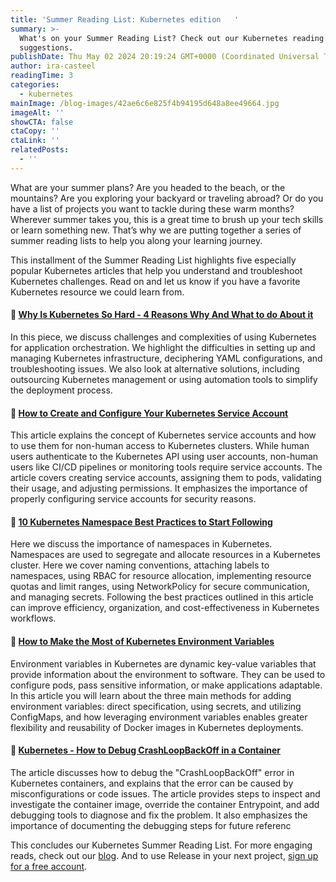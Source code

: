 ```yaml
---
title: 'Summer Reading List: Kubernetes edition   '
summary: >-
  What's on your Summer Reading List? Check out our Kubernetes reading
  suggestions.
publishDate: Thu May 02 2024 20:19:24 GMT+0000 (Coordinated Universal Time)
author: ira-casteel
readingTime: 3
categories:
  - kubernetes
mainImage: /blog-images/42ae6c6e825f4b94195d648a8ee49664.jpg
imageAlt: ''
showCTA: false
ctaCopy: ''
ctaLink: ''
relatedPosts:
  - ''
---
```


What are your summer plans? Are you headed to the beach, or the mountains? Are you exploring your backyard or traveling abroad? Or do you have a list of projects you want to tackle during these warm months? Wherever summer takes you, this is a great time to brush up your tech skills or learn something new. That’s why we are putting together a series of summer reading lists to help you along your learning journey.  

This installment of the Summer Reading List highlights five especially popular Kubernetes articles that help you understand and troubleshoot Kubernetes challenges. Read on and let us know if you have a favorite Kubernetes resource we could learn from.

#### 📖 [Why Is Kubernetes So Hard - 4 Reasons Why And What to do About it](https://release.com/blog/why-kubernetes-is-so-hard)

In this piece, we discuss challenges and complexities of using Kubernetes for application orchestration. We highlight the difficulties in setting up and managing Kubernetes infrastructure, deciphering YAML configurations, and troubleshooting issues. We also look at alternative solutions, including outsourcing Kubernetes management or using automation tools to simplify the deployment process.

#### 📖 [How to Create and Configure Your Kubernetes Service Account](https://release.com/blog/how-to-create-and-configure-your-kubernetes-service-account)

This article explains the concept of Kubernetes service accounts and how to use them for non-human access to Kubernetes clusters. While human users authenticate to the Kubernetes API using user accounts, non-human users like CI/CD pipelines or monitoring tools require service accounts. The article covers creating service accounts, assigning them to pods, validating their usage, and adjusting permissions. It emphasizes the importance of properly configuring service accounts for security reasons.

#### 📖 [10 Kubernetes Namespace Best Practices to Start Following](https://release.com//blog/10-kubernetes-namespace-best-practices-to-start-following)

Here we discuss the importance of namespaces in Kubernetes. Namespaces are used to segregate and allocate resources in a Kubernetes cluster. Here we cover naming conventions, attaching labels to namespaces, using RBAC for resource allocation, implementing resource quotas and limit ranges, using NetworkPolicy for secure communication, and managing secrets. Following the best practices outlined in this article can improve efficiency, organization, and cost-effectiveness in Kubernetes workflows.

#### 📖 [How to Make the Most of Kubernetes Environment Variables](https://release.com/blog/kubernetes-environment-variables)

Environment variables in Kubernetes are dynamic key-value variables that provide information about the environment to software. They can be used to configure pods, pass sensitive information, or make applications adaptable. In this article you will learn about the three main methods for adding environment variables: direct specification, using secrets, and utilizing ConfigMaps, and how leveraging environment variables enables greater flexibility and reusability of Docker images in Kubernetes deployments.

#### 📖 [Kubernetes - How to Debug CrashLoopBackOff in a Container](https://release.com/blog/kubernetes-how-to-debug-crashloopbackoff-in-a-container)

The article discusses how to debug the "CrashLoopBackOff" error in Kubernetes containers, and explains that the error can be caused by misconfigurations or code issues. The article provides steps to inspect and investigate the container image, override the container Entrypoint, and add debugging tools to diagnose and fix the problem. It also emphasizes the importance of documenting the debugging steps for future referenc

This concludes our Kubernetes Summer Reading List. For more engaging reads, check out our [blog](https://release.com/blog). And to use Release in your next project, [sign up for a free account](https://web.release.com/register).